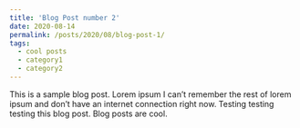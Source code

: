 ```yaml
---
title: 'Blog Post number 2'
date: 2020-08-14
permalink: /posts/2020/08/blog-post-1/
tags:
  - cool posts
  - category1
  - category2
---
```


This is a sample blog post. Lorem ipsum I can't remember the rest of lorem ipsum and don't have an internet connection right now. Testing testing testing this blog post. Blog posts are cool.

